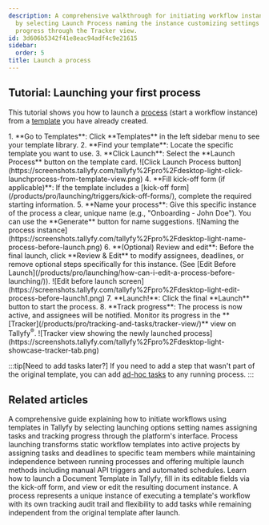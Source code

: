 ```yaml
---
description: A comprehensive walkthrough for initiating workflow instances from templates
  by selecting Launch Process naming the instance customizing settings and monitoring
  progress through the Tracker view.
id: 3d606b5342f41e8eac94adf4c9e21615
sidebar:
  order: 5
title: Launch a process
---
```



## Tutorial: Launching your first process

This tutorial shows you how to launch a [process](/products/pro/tracking-and-tasks/processes/) (start a workflow instance) from a [template](/products/pro/documenting/templates/) you have already created.

<Steps>
1.  **Go to Templates**: Click **Templates** in the left sidebar menu to see your template library.
2.  **Find your template**: Locate the specific template you want to use.
3.  **Click Launch**: Select the **Launch Process** button on the template card.
    ![Click Launch Process button](https://screenshots.tallyfy.com/tallyfy%2Fpro%2Fdesktop-light-click-launchprocess-from-template-view.png)
4.  **Fill kick-off form (if applicable)**: If the template includes a [kick-off form](/products/pro/launching/triggers/kick-off-forms/), complete the required starting information.
5.  **Name your process**: Give this specific instance of the process a clear, unique name (e.g., "Onboarding - John Doe"). You can use the **Generate** button for name suggestions.
    ![Naming the process instance](https://screenshots.tallyfy.com/tallyfy%2Fpro%2Fdesktop-light-name-process-before-launch.png)
6.  **(Optional) Review and edit**: Before the final launch, click **Review & Edit** to modify assignees, deadlines, or remove optional steps specifically for this instance. (See [Edit Before Launch](/products/pro/launching/how-can-i-edit-a-process-before-launching/)).
    ![Edit before launch screen](https://screenshots.tallyfy.com/tallyfy%2Fpro%2Fdesktop-light-edit-process-before-launch1.png)
7.  **Launch!**: Click the final **Launch** button to start the process.
8.  **Track progress**: The process is now active, and assignees will be notified. Monitor its progress in the **[Tracker](/products/pro/tracking-and-tasks/tracker-view/)** view on Tallyfy<sup>®</sup>.
    ![Tracker view showing the newly launched process](https://screenshots.tallyfy.com/tallyfy%2Fpro%2Fdesktop-light-showcase-tracker-tab.png)
</Steps>

:::tip[Need to add tasks later?]
If you need to add a step that wasn't part of the original template, you can add [ad-hoc tasks](/products/pro/tracking-and-tasks/processes/edit-processes/how-can-i-add-tasks-to-active-processes-on-tallyfy/) to any running process.
:::


## Related articles
<CardGrid>
<LinkTitleCard header="<b>Launching > Launch manually</b>" href="/products/pro/launching/how-can-i-launch-a-process-in-tallyfy/" > A comprehensive guide explaining how to initiate workflows using templates in Tallyfy by selecting launching options setting names assigning tasks and tracking progress through the platform's interface. </LinkTitleCard>
<LinkTitleCard header="<b>Pro > Launching</b>" href="/products/pro/launching/" > Process launching transforms static workflow templates into active projects by assigning tasks and deadlines to specific team members while maintaining independence between running processes and offering multiple launch methods including manual API triggers and automated schedules. </LinkTitleCard>
<LinkTitleCard header="<b>Documents > Launch and use document templates</b>" href="/products/pro/documenting/documents/how-to-launch-and-use-document-templates/" > Learn how to launch a Document Template in Tallyfy, fill in its editable fields via the kick-off form, and view or edit the resulting document instance. </LinkTitleCard>
<LinkTitleCard header="<b>Tracking And Tasks > More about processes</b>" href="/products/pro/tracking-and-tasks/processes/" > A process represents a unique instance of executing a template's workflow with its own tracking audit trail and flexibility to add tasks while remaining independent from the original template after launch. </LinkTitleCard>
</CardGrid>